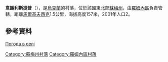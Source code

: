 {{coord|50|37|23|N|33|30|31|E|scale:100000|display=title}}

'''韋謝利斯捷普'''（{{lang-uk|Веселий Степ}}），是[[烏克蘭|烏克蘭]]的村落，位於該國東北部[[蘇梅州|蘇梅州]]，由[[羅姆內區|羅姆內區]]負責管轄，距離[[馬爾基夫西克_(羅姆內區)|馬爾基夫西克]]1.5公里，海拔高度157米，2001年人口2。

==參考資料==
[http://weather.in.ua/ua/symskaja/3452 Погода в селі ] {{Wayback|url=http://weather.in.ua/ua/symskaja/3452 |date=20111219234234 }}

{{DEFAULTSORT:Веселий Степ}}
[[Category:蘇梅州村落|Category:蘇梅州村落]]
[[Category:羅姆內區村落|Category:羅姆內區村落]]


{{Sumy-geo-stub}}